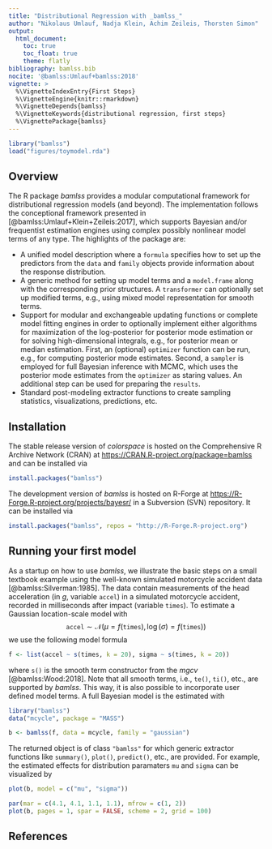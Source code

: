 ```yaml
---
title: "Distributional Regression with _bamlss_"
author: "Nikolaus Umlauf, Nadja Klein, Achim Zeileis, Thorsten Simon"
output:
  html_document:
    toc: true
    toc_float: true
    theme: flatly
bibliography: bamlss.bib
nocite: '@bamlss:Umlauf+bamlss:2018'
vignette: >
  %\VignetteIndexEntry{First Steps}
  %\VignetteEngine{knitr::rmarkdown}
  %\VignetteDepends{bamlss}
  %\VignetteKeywords{distributional regression, first steps}
  %\VignettePackage{bamlss}
---
```


```r
library("bamlss")
load("figures/toymodel.rda")
```

## Overview

The R package _bamlss_ provides a modular computational framework for distributional regression
models (and beyond). The implementation follows the conceptional framework presented in
[@bamlss:Umlauf+Klein+Zeileis:2017], which supports Bayesian and/or frequentist estimation engines
using complex possibly nonlinear model terms of any type. The highlights of the package are:

* A unified model description where a `formula` specifies how to set up the predictors
  from the `data` and `family` objects provide information about the response distribution.
* A generic method for setting up model terms and a `model.frame` along with the
  corresponding prior structures. A `transformer` can optionally set up modified terms, e.g.,
  using mixed model representation for smooth terms.
* Support for modular and exchangeable updating functions or complete model fitting engines
  in order to optionally implement either algorithms for maximization of the log-posterior for
  posterior mode estimation or for solving high-dimensional integrals, e.g., for posterior mean
  or median estimation.
  First, an (optional) `optimizer` function can be run, e.g., for computing posterior mode
  estimates. Second, a `sampler` is employed for full Bayesian inference with MCMC, which uses the
  posterior mode estimates from the `optimizer` as staring values. An additional step can be used
  for preparing the `results`.
* Standard post-modeling extractor functions to create sampling statistics, visualizations,
  predictions, etc.

## Installation

The stable release version of _colorspace_ is hosted on the Comprehensive R Archive Network
(CRAN) at <https://CRAN.R-project.org/package=bamlss> and can be installed via

```r
install.packages("bamlss")
```

The development version of _bamlss_ is hosted on R-Forge at
<https://R-Forge.R-project.org/projects/bayesr/> in a Subversion (SVN) repository.
It can be installed via

```r
install.packages("bamlss", repos = "http://R-Forge.R-project.org")
```

## Running your first model

As a startup on how to use _bamlss_, we illustrate the basic steps on a small textbook
example using the well-known simulated motorcycle accident data [@bamlss:Silverman:1985].
The data contain measurements of the head acceleration
(in $g$, variable `accel`) in a simulated motorcycle accident, recorded in milliseconds after
impact (variable `times`). To estimate a Gaussian location-scale model with
$$
\texttt{accel} \sim \mathcal{N}(\mu = f(\texttt{times}), \log(\sigma) = f(\texttt{times}))
$$
we use the following model formula
```r
f <- list(accel ~ s(times, k = 20), sigma ~ s(times, k = 20))
```
where `s()` is the smooth term constructor from the _mgcv_ [@bamlss:Wood:2018]. Note that all
smooth terms, i.e., `te()`, `ti()`, etc., are supported by _bamlss_. This way, it is also possible
to incorporate user defined model terms. A full Bayesian model is the estimated with
```r
library("bamlss")
data("mcycle", package = "MASS")

b <- bamlss(f, data = mcycle, family = "gaussian")
```
The returned object is of class `"bamlss"` for which generic extractor functions like
`summary()`, `plot()`, `predict()`, etc., are provided. For example, the estimated effects
for distribution paramaters `mu` and `sigma` can be visualized by
```r
plot(b, model = c("mu", "sigma"))
```
```r
par(mar = c(4.1, 4.1, 1.1, 1.1), mfrow = c(1, 2))
plot(b, pages = 1, spar = FALSE, scheme = 2, grid = 100)
```

## References
